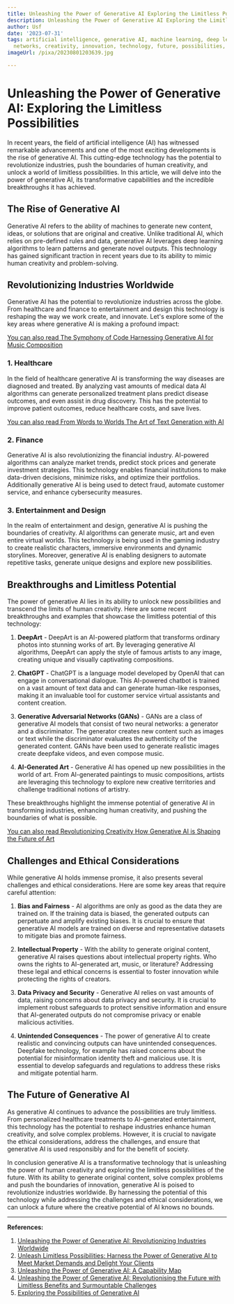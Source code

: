 ```yaml
---
title: Unleashing the Power of Generative AI Exploring the Limitless Possibilities
description: Unleashing the Power of Generative AI Exploring the Limitless Possibilities
author: Usf
date: '2023-07-31'
tags: artificial intelligence, generative AI, machine learning, deep learning, neural
  networks, creativity, innovation, technology, future, possibilities, data science
imageUrl: /pixa/20230801203639.jpg

---
```

#  Unleashing the Power  of  Generative AI: Exploring the Limitless Possibilities

In recent years, the  field of artificial intelligence (AI) has witnessed  remarkable advancements and one of the most exciting developments is the rise of  generative AI. This cutting-edge technology has the potential to revolutionize industries,  push the boundaries of human creativity, and unlock a world  of limitless  possibilities. In this article, we will delve into the power of generative AI,  its transformative capabilities and the incredible breakthroughs it has achieved.

## The Rise of Generative AI

Generative AI refers to the ability  of machines to generate new content, ideas, or  solutions that  are original and creative. Unlike traditional AI,  which relies on pre-defined  rules and data, generative AI leverages deep learning algorithms to learn patterns and generate novel outputs. This technology has gained significant  traction in recent years due to its ability to mimic human creativity and problem-solving.

## Revolutionizing Industries Worldwide

Generative AI has the potential to revolutionize industries  across  the globe. From healthcare and finance to entertainment and design this technology is reshaping the way  we work  create,  and innovate. Let's explore some of  the key areas where generative AI is making a profound impact:

[You can  also read The Symphony of Code Harnessing Generative AI for Music Composition](The%20Symphony%20of%20Code%20Harnessing%20Generative%20AI%20for%20Music%20Composition)


### 1. Healthcare

In the field of healthcare generative  AI is transforming  the way  diseases are diagnosed and treated. By analyzing vast  amounts of medical data AI algorithms can generate personalized treatment plans predict disease outcomes, and even assist in  drug discovery. This has the potential to improve  patient outcomes, reduce healthcare costs,  and save lives.

[You can also read From Words to Worlds The Art of Text Generation with AI](From%20Words%20to%20Worlds%20The%20Art%20of%20Text%20Generation%20with%20AI)


### 2. Finance

Generative AI is also revolutionizing the financial  industry. AI-powered algorithms can  analyze  market trends, predict stock prices and generate investment strategies. This technology enables  financial institutions to make data-driven decisions, minimize risks, and optimize their portfolios. Additionally generative AI is being used to detect fraud, automate customer service, and enhance cybersecurity measures.

### 3. Entertainment and Design

In the realm of entertainment and design, generative AI is pushing the boundaries of creativity. AI algorithms can generate music, art and even entire virtual worlds. This technology is  being  used in the  gaming industry to create realistic  characters, immersive  environments and  dynamic storylines. Moreover, generative AI is  enabling designers to automate repetitive tasks, generate unique designs and explore new possibilities.

## Breakthroughs and Limitless Potential

The  power of generative AI lies in its  ability to unlock new possibilities and  transcend the limits of human creativity.  Here are some recent  breakthroughs and examples  that showcase the limitless potential of  this technology:

1. **DeepArt** - DeepArt is an AI-powered platform that transforms ordinary photos into stunning works of art. By leveraging generative AI algorithms, DeepArt can  apply the style of famous artists to any  image, creating unique and visually captivating compositions.

2. **ChatGPT** - ChatGPT is a language model developed by OpenAI that can engage  in conversational dialogue. This AI-powered chatbot is trained on a vast amount of text data and can generate  human-like responses, making it an invaluable tool for customer service virtual assistants and content creation.

3. **Generative Adversarial Networks  (GANs)** - GANs are a class of generative AI  models that consist of two neural networks: a generator and a discriminator. The generator creates new content such  as images or text  while the discriminator evaluates the authenticity of the  generated content. GANs have been used to generate realistic images create deepfake  videos, and even compose music.

4. **AI-Generated Art** - Generative  AI has opened up new possibilities in the world of art.  From AI-generated paintings to music compositions, artists are leveraging this technology to explore new creative territories  and challenge  traditional notions of  artistry.

These breakthroughs highlight the immense potential of generative AI in transforming industries, enhancing human creativity, and pushing the boundaries of what is possible.

[You can also  read Revolutionizing Creativity How Generative AI is Shaping the Future of Art](Revolutionizing%20Creativity%20How%20Generative%20AI%20is%20Shaping%20the%20Future%20of%20Art)


## Challenges and Ethical Considerations

While generative AI holds immense promise,  it  also presents several challenges and ethical considerations. Here are some key areas that require careful attention:

1. **Bias  and Fairness** - AI algorithms are only as good as the data they  are trained on. If the training data is biased, the generated outputs can  perpetuate and  amplify  existing biases.  It is  crucial to ensure that generative AI models are trained on diverse and representative datasets to mitigate bias and promote fairness.

2. **Intellectual Property** - With the ability  to generate  original content, generative AI raises questions about intellectual property rights. Who owns the rights to  AI-generated art, music, or literature?  Addressing these  legal and ethical concerns is essential to  foster innovation while protecting the rights  of creators.

3. **Data  Privacy and Security** -  Generative AI relies on  vast  amounts  of data,  raising concerns about data privacy and security. It is crucial to implement robust safeguards to protect sensitive information and ensure that AI-generated outputs do not compromise privacy or enable malicious activities.

4. **Unintended Consequences** - The power of generative AI to create realistic and convincing outputs can have unintended consequences. Deepfake technology, for  example has raised concerns about the potential for misinformation identity theft and malicious use. It is essential to develop safeguards and regulations to address these risks and mitigate potential harm.

## The Future of Generative AI

As generative AI continues to  advance the possibilities are truly limitless. From personalized healthcare treatments to AI-generated entertainment, this  technology has  the potential to reshape industries enhance human creativity, and solve complex problems. However, it is crucial to navigate the ethical considerations, address the challenges, and ensure that generative AI is used  responsibly and  for the benefit  of society.

In conclusion generative AI is a transformative technology that is unleashing the power of human  creativity and exploring the limitless possibilities of the future. With its ability to generate original content, solve complex problems and push the boundaries of innovation, generative AI is  poised to  revolutionize industries worldwide. By harnessing the potential of this technology  while addressing the challenges and  ethical considerations, we can unlock  a future where the creative potential of AI knows no bounds.

---

**References:**

1. [Unleashing the Power of Generative AI: Revolutionizing Industries Worldwide](https://medium.com/@hishamusmani/unleashing-the-power-of-generative-ai-revolutionizing-industries-worldwide-712e7d2531e6)
2. [Unleash Limitless Possibilities: Harness the Power of Generative  AI to Meet Market Demands and  Delight  Your Clients](https://medium.com/@zineeddine.fodil99/unleash-limitless-possibilities-harness-the-power-of-generative-ai-to-meet-market-demands-and-d0a50e5da078)
3. [Unleashing the Power of Generative AI: A Capability  Map](https://www.linkedin.com/pulse/unleashing-power-generative-ai-capability-map-beng-tiong-tan)
4. [Unleashing the Power of Generative AI: Revolutionising the  Future with Limitless Benefits and  Surmountable Challenges](https://www.linkedin.com/pulse/unleashing-power-generative-ai-revolutionising-future-alok-nayak)
5. [Exploring the Possibilities of Generative AI](https://bailard.com/exploring-the-possibilities-of-generative-ai/)